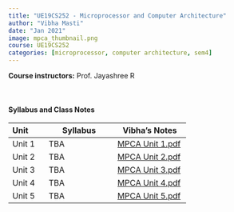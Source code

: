 ```yaml
---
title: "UE19CS252 - Microprocessor and Computer Architecture"
author: "Vibha Masti"
date: "Jan 2021"
image: mpca_thumbnail.png
course: UE19CS252
categories: [microprocessor, computer architecture, sem4]
---
```


**Course instructors:** Prof. Jayashree R

<br>


#### Syllabus and Class Notes

| Unit              | Syllabus                         |       Vibha's Notes                |
| :---------------- | -------------------------------- | ---------------------------------- |
| Unit 1            |  TBA  | [MPCA Unit 1.pdf](MPCA%20Unit%201.pdf) |
| Unit 2            | TBA | [MPCA Unit 2.pdf](MPCA%20Unit%202.pdf) |
| Unit 3            | TBA  | [MPCA Unit 3.pdf](MPCA%20Unit%203.pdf) |
| Unit 4            | TBA | [MPCA Unit 4.pdf](MPCA%20Unit%204.pdf) |
| Unit 5            | TBA | [MPCA Unit 5.pdf](MPCA%20Unit%205.pdf) |


<br>


<!-- #### Textbooks: 

-  **T1**: "Learning PHP, MySQL & JavaScript", Robin Nixon. May 2018, 5th edition, O'Reilly Media, Inc.
-  **T2**: "Pro MERN Stack: Full Stack Web App Development with Mongo, Express, React, and Node", by Vasan Subramanian. March 2017, Apress

<br>

#### Reference Books:

- **R1**: "Beginning Node.js, Express & MongoDB Development", Greg Lim, July 2019
- **R2**: "Learning React, Functional Web Development with React and Redux", Alex Banks and Eve Porcello, May 2017, O'Reilly Media, Inc.

<br> -->
